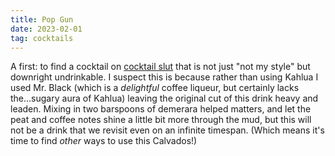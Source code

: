 ```yaml
---
title: Pop Gun
date: 2023-02-01
tag: cocktails
---
```


A first: to find a cocktail on [cocktail slut](https://cocktailvirgin.blogspot.com/2023/01/pop-gun.html)
that is not just "not my style" but downright undrinkable. I suspect this is because rather than using Kahlua
I used Mr. Black (which is a _delightful_ coffee liqueur, but certainly lacks the...sugary aura of Kahlua)
leaving the original cut of this drink heavy and leaden. Mixing in two barspoons of demerara helped matters,
and let the peat and coffee notes shine a little bit more through the mud, but this will not be a drink
that we revisit even on an infinite timespan. (Which means it's time to find _other_ ways to use this Calvados!)

